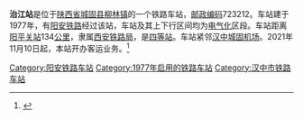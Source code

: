 {{noteTA
|1=zh-cn:始发车次; zh-hk:列車班次;
|2=zh-cn:车次; zh-hk:班次;
}}
{{Infobox China railway station 
|车站名称 = 治江站
|车站名称拼音 = 
|车站地址 = [[陕西省|陕西省]][[城固县|城固县]]
|归属 = [[西安铁路局|西安铁路局]]
|车站等级 = [[四等站_(中铁)|四等站]]
|线路 = [[阳安铁路|阳安铁路]]
}}
'''治江站'''是位于[[陕西省|陕西省]][[城固县|城固县]][[柳林镇|柳林镇]]的一个铁路车站，[[邮政编码|邮政编码]]723212。车站建于1977年，有[[阳安铁路|阳安铁路]]经过该站，车站及其上下行区间均为[[电气化|电气化]]区段。车站距离[[阳平关站|阳平关站]]134[[公里|公里]]，隶属[[西安铁路局|西安铁路局]]，是[[四等站_(中铁)|四等站]]。车站紧邻[[汉中城固机场|汉中城固机场]]。2021年11月10日起，本站开办客运业务。<ref>{{Cite news|url=http://news.hsw.cn/system/2021/1110/1393320.shtml|title=阳安铁路治江站11月10日起开行旅客列车 将无缝衔接汉中城固机场|accessdate=2021-12-18|archive-date=2021-11-15|archive-url=https://web.archive.org/web/20211115050851/http://news.hsw.cn/system/2021/1110/1393320.shtml|dead-url=no}}</ref>

{{start rail box}}
{{s-inop|[[王家坎站|王家坎站]]}}
{{s-line|[[阳安铁路|阳安铁路]]}}
{{s-inop|[[城固站|城固站]]}}
{{end box}}
{{阳安铁路}}
{{铁路车站小作品}}
{{陕西小作品}}

[[Category:阳安铁路车站|Category:阳安铁路车站]]
[[Category:1977年启用的铁路车站|Category:1977年启用的铁路车站]]
[[Category:汉中市铁路车站|Category:汉中市铁路车站]]